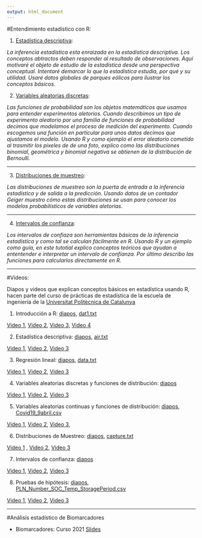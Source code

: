 ```yaml
---
output: html_document
---
```


#Entendimiento estadístico con R:

1. [Estadística descriptiva](https://alejandro-isglobal.github.io/teaching/estadisticadescriptiva.html):

*La inferencia estadística esta enraizada en la estadística descriptiva. Los conceptos abtractos deben responder al resultado de observaciones. Aquí motivaré el objeto de estudio de la estadística desde una perspectiva conceptual. Intentaré demarcar lo que la estadística estudia, por qué y su utilidad. Usaré datos globales de parques eólicos para ilustrar los conceptos básicos.*


2. [Variables aleatorias discretas](https://alejandro-isglobal.github.io/teaching/vad.html):

*Las funciones de probabilidad son los objetos matemáticos que usamos para entender experimentos aletorios. Cuando describimos un tipo de experimento aleatorio por una familia de funciones de probabilidad decimos que modelamos el proceso de medición del experimento. Cuando escogemos una función en particular para unos datos decimos que ajustamos el modelo. Usando R y como ejemplo el error aleatorio cometido al trasmitir los píxeles de de una foto, explico como las distribuciones binomial, geométrica y binomial negativa se obtienen de la distribución de Bernoulli.*


------------

3. [Distribuciones de muestreo](https://alejandro-isglobal.github.io/teaching/muestreo.html):

*Las distribuciones de muestreo son la puerta de entrada a la inferencia estadística y de salida a la predicción. Usando datos de un contador Geiger muestro cómo estas distribuciones se usan para conocer los modelos probabilísticos de variables aletorias.*

------------

4. [Intervalos de confianza](https://alejandro-isglobal.github.io/teaching/intervalosdeconfianza.html):

*Los intervalos de confiaza son herramientas básicas de la inferencia estadística y como tal se calculan fácilmente en R. Usando R y un ejemplo como guía, en este tutotial explico conceptos teóricos que ayudan a ententender e interpretar un intervalo de confianza.  Por último describo las funciones para calcularlos directamente en R.*


------------

#Vídeos:

Diapos y videos que explican conceptos básicos en estadística usando R, hacen parte del curso de prácticas de estadística de la escuela de ingeniería de la [Universitat Politècnica de Catalunya](https://eebe.upc.edu/es)


1. Introducción a R: [diapos](https://github.com/alejandro-isglobal/alejandro-isglobal.github.io/blob/master/slides/practica1.pdf), [dat1.txt](https://github.com/alejandro-isglobal/alejandro-isglobal.github.io/blob/master/data/dat1.txt)

[Video 1](https://youtu.be/rj0qrpSmTnc), [Video 2](https://youtu.be/hp1RpL3QBuE), [Video 3](https://youtu.be/0kHW1qufx9M), [Video 4](https://youtu.be/EKbMF_8QxvQ)

2. Estadística descriptiva: [diapos](https://github.com/alejandro-isglobal/alejandro-isglobal.github.io/blob/master/slides/practica2.pdf), [air.txt](https://github.com/alejandro-isglobal/alejandro-isglobal.github.io/blob/master/data/air.txt)

[Video 1](https://youtu.be/wuRchCaCBBs), [Video 2](https://youtu.be/_3kT7o31u4I), [Video 3](https://youtu.be/oujlmfr67FA)

3. Regresión lineal: [diapos](https://github.com/alejandro-isglobal/alejandro-isglobal.github.io/blob/master/slides/Practicas3.pdf), [data.txt](https://github.com/alejandro-isglobal/alejandro-isglobal.github.io/blob/master/data/data.txt) 

[Video 1](https://youtu.be/kBRr3fMIh00), [Video 2](https://youtu.be/kLVufi8waos), [Video 3](https://youtu.be/SwRrrLfUCbo)

4. Variables aleatorias discretas y funciones de distribución: [diapos](https://github.com/alejandro-isglobal/alejandro-isglobal.github.io/blob/master/slides/practica4.pdf)

[Video 1](https://youtu.be/pcZk2jKFs1o), [Video 2](https://youtu.be/-OUtWd7-nQ8), [Video 3](https://youtu.be/HBa-d8Ungsw)

5. Variables aleatorias continuas y funciones de distribución: [diapos](https://github.com/alejandro-isglobal/alejandro-isglobal.github.io/blob/master/slides/lecture5.pdf), [Covid19_9abril.csv](https://github.com/alejandro-isglobal/alejandro-isglobal.github.io/blob/master/data/Covid19_9abril.csv)

[Video 1](https://youtu.be/WMRgZEuSSBU), [Video 2](https://youtu.be/MG0W5-Sw48U), [Video 3](https://youtu.be/awQ34qKnZSw), 


6. Distribuciones de Muestreo: [diapos](https://github.com/alejandro-isglobal/alejandro-isglobal.github.io/blob/master/slides/Practica6.pdf), [capture.txt](https://github.com/alejandro-isglobal/alejandro-isglobal.github.io/blob/master/data/capture.txt) 

[Video 1](https://youtu.be/Ia1WOXowoYY) , [Video 2](https://youtu.be/igqlRlxjVrs), [Video 3](https://youtu.be/Iwj4eg1uZhs)

7. Intervalos de confianza: [diapos](https://github.com/alejandro-isglobal/alejandro-isglobal.github.io/blob/master/slides/Practica7.pdf)

[Video 1](https://youtu.be/tYp_hXUm0-E), [Video 2](https://youtu.be/DBaid-WVCZ4), [Video 3](https://youtu.be/0kHW1qufx9M)

8. Pruebas de hipótesis: [diapos](https://github.com/alejandro-isglobal/alejandro-isglobal.github.io/blob/master/slides/Practica7.pdf), [PLN_Number_SOC_Temp_StoragePeriod.csv](https://github.com/alejandro-isglobal/alejandro-isglobal.github.io/blob/master/data/PLN_Number_SOC_Temp_StoragePeriod.csv) 

[Video 1](https://youtu.be/5cbmYIq0Enc), [Video 2](https://youtu.be/2VrJAYzvRLM), [Video 3](https://youtu.be/kFKYAbrkp-s)

------------

#Análisis estadístico de Biomarcadores

- Biomarcadores: Curso 2021 [Slides](https://alejandro-isglobal.github.io/teaching/Biomarkdown.html)
